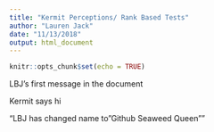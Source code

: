 ```yaml
---
title: "Kermit Perceptions/ Rank Based Tests"
author: "Lauren Jack"
date: "11/13/2018"
output: html_document
---
```


```r
knitr::opts_chunk$set(echo = TRUE)
```

LBJ's first message in the document

Kermit says hi

"LBJ has changed name to "Github Seaweed Queen""